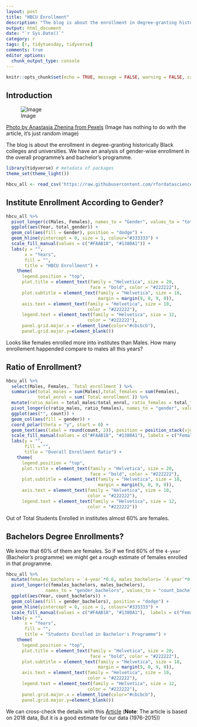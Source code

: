 ```yaml
---
layout: post
title: "HBCU Enrollment"
description: "The blog is about the enrollment in degree-granting historically Black colleges and universities. We have an analysis of gender-wise enrollment in the overall programme's and bachelor's programme"
output: html_document
date: "`r Sys.Date()`"
category: r
tags: [r, tidytuesday, tidyverse]
comments: true
editor_options: 
  chunk_output_type: console
---
```


```r
knitr::opts_chunk$set(echo = TRUE, message = FALSE, warning = FALSE, cache = TRUE)
```


## Introduction


![Image](https://images.pexels.com/photos/1804577/pexels-photo-1804577.jpeg)

[Photo by Anastasia Zhenina from Pexels](https://www.pexels.com/photo/brown-and-white-concrete-building-1804577/)
(Image has nothing to do with the article, it's just random image)

The blog is about the enrollment in degree-granting historically Black colleges and universities.  We have an analysis of gender-wise enrollment in the overall programme's and bachelor's programme.


```r
library(tidyverse) # metadata of packages
theme_set(theme_light())
```

```r
hbcu_all <- read_csv('https://raw.githubusercontent.com/rfordatascience/tidytuesday/master/data/2021/2021-02-02/hbcu_all.csv')
```

## Institute Enrollment According to Gender?

```r
hbcu_all %>%
  pivot_longer(c(Males, Females), names_to = "Gender", values_to = "total_gender") %>%
  ggplot(aes(Year, total_gender)) +
  geom_col(aes(fill = Gender), position = "dodge") +
  geom_hline(yintercept = 0, size = 1, colour="#333333") +
  scale_fill_manual(values = c("#FAAB18", "#1380A1")) +
  labs(y = "",
       x = "Years",
       fill = "",
       title = "HBCU Enrollment") +
    theme(
      legend.position = "top",
      plot.title = element_text(family = "Helvetica", size = 20, 
                                face = "bold", color = "#222222"), 
      plot.subtitle = element_text(family = "Helvetica", size = 18, 
                                   margin = margin(9, 0, 9, 0)),
      axis.text = element_text(family = "Helvetica", size = 10,
                               color = "#222222"),
      legend.text = element_text(family = "Helvetica", size = 12,
                               color = "#222222"),
      panel.grid.major.x = element_line(color="#cbcbcb"), 
      panel.grid.major.y=element_blank()) 
```


Looks like females enrolled more into institutes than Males. How many enrollement happended compare to males all this years?


## Ratio of Enrollment?

```r
hbcu_all %>%
  select(Males, Females, `Total enrollment`) %>%
  summarise(total_males = sum(Males),total_females = sum(Females), 
            total_enrol = sum(`Total enrollment`)) %>%
  mutate(ratio_males = total_males/total_enrol, ratio_females = total_females/total_enrol) %>%
  pivot_longer(c(ratio_males, ratio_females), names_to = "gender", values_to = "count") %>%
  ggplot(aes("", count)) +
  geom_col(aes(fill = gender)) +
  coord_polar(theta = "y", start = 0) +
  geom_text(aes(label = round(count, 2)), position = position_stack(vjust = 0.5)) +
  scale_fill_manual(values = c("#FAAB18", "#1380A1"), labels = c("Females", "Males")) +
  labs(y = "",
       fill = "",
       title = "Overall Enrollment Ratio") +
    theme(
      legend.position = "top",
      plot.title = element_text(family = "Helvetica", size = 20, 
                                face = "bold", color = "#222222"), 
      plot.subtitle = element_text(family = "Helvetica", size = 18, 
                                   margin = margin(9, 0, 9, 0)),
      axis.text = element_text(family = "Helvetica", size = 10,
                               color = "#222222"),
      legend.text = element_text(family = "Helvetica", size = 12,
                               color = "#222222")) 
```

Out of Total Students Enrolled in institutes almost 60% are females.


## Bachelors Degree Enrollments?

We know that 60% of them are females. So if we find 60% of the `4-year` (Bachelor's programme) we might get a rough estimate of females enrolled in that programme.


```r
hbcu_all %>%
  mutate(females_bachelors = `4-year`*0.6, males_bachelors= `4-year`*0.4) %>%
  pivot_longer(c(females_bachelors, males_bachelors), 
               names_to = "gender_bachelors", values_to = "count_bachelors") %>%
  ggplot(aes(Year, count_bachelors)) +
  geom_col(aes(fill = gender_bachelors), position = "dodge") +
  geom_hline(yintercept = 0, size = 1, colour="#333333") +
  scale_fill_manual(values = c("#FAAB18", "#1380A1"),  labels = c("Females", "Males")) +
  labs(y = "",
       x = "Years",
       fill = "",
       title = "Students Enrolled in Bachelor's Programme") +
    theme(
      legend.position = "top",
      plot.title = element_text(family = "Helvetica", size = 20, 
                                face = "bold", color = "#222222"), 
      plot.subtitle = element_text(family = "Helvetica", size = 18, 
                                   margin = margin(9, 0, 9, 0)),
      axis.text = element_text(family = "Helvetica", size = 10,
                               color = "#222222"),
      legend.text = element_text(family = "Helvetica", size = 12,
                               color = "#222222"),
      panel.grid.major.x = element_line(color="#cbcbcb"), 
      panel.grid.major.y=element_blank()) 
```



We can cross-check the details with this [Article](https://nces.ed.gov/fastfacts/display.asp?id=667) 
(**Note**: The article is based on 2018 data, But it is a good estimate for our data (1976-2015))

